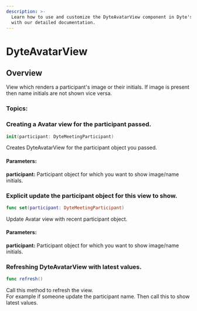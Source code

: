 ```yaml
---
description: >-
  Learn how to use and customize the DyteAvatarView component in Dyte's iOS UiKit
  with our detailed documentation.
---
```


# DyteAvatarView
## Overview

View which renders a participant's image or their initials. If image is present then name initials are not 
shown vice versa.

### Topics:

### Creating a Avatar view for the participant passed.

```swift
init(participant: DyteMeetingParticipant)
```
Creates DyteAvatarView for the participant object you passed.

#### Parameters:
**participant:** Participant object for which you want to show image/name initials. 


### Explicit update the participant object for this view to show. 

```swift
func set(participant: DyteMeetingParticipant)
```
Update Avatar view with recent participant object. 
#### Parameters:
**participant:** Participant object for which you want to show image/name initials. 


### Refreshing DyteAvatarView with latest values.

```swift
func refresh()
```
Call this method to refresh the view.   
For example if someone update the participant name. Then call this to show latest values.

<head>
  <title>iOS DyteAvatarView</title>
</head>
